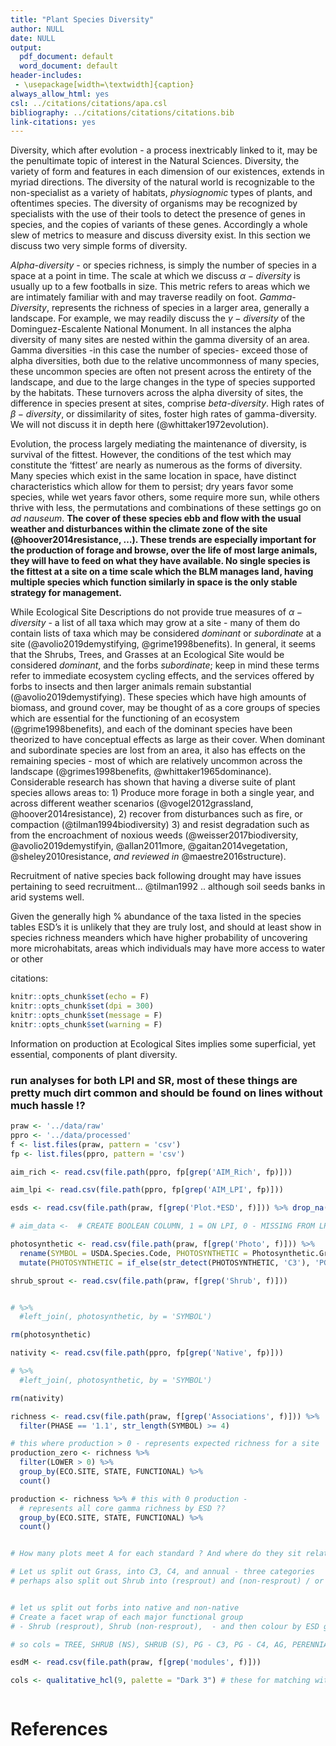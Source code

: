 ```yaml
---
title: "Plant Species Diversity"
author: NULL
date: NULL
output:
  pdf_document: default
  word_document: default
header-includes:
 - \usepackage[width=\textwidth]{caption}
always_allow_html: yes
csl: ../citations/citations/apa.csl
bibliography: ../citations/citations/citations.bib
link-citations: yes
---
```


Diversity, which after evolution - a process inextricably linked to it, may be the penultimate topic of interest in the Natural Sciences. Diversity, the variety of form and features in each dimension of our existences, extends in myriad directions. The diversity of the natural world is recognizable to the non-specialist as a variety of habitats, *physiognomic* types of plants, and oftentimes species. The diversity of organisms may be recognized by specialists with the use of their tools to detect the presence of genes in species, and the copies of variants of these genes. Accordingly a whole slew of metrics to measure and discuss diversity exist. In this section we discuss two very simple forms of diversity.

*Alpha-diversity* - or species richness, is simply the number of species in a space at a point in time. The scale at which we discuss $\alpha  -diversity$ is usually up to a few footballs in size. This metric refers to areas which we are intimately familiar with and may traverse readily on foot. *Gamma-Diversity*, represents the richness of species in a larger area, generally a landscape. For example, we may readily discuss the $\gamma-diversity$ of the Dominguez-Escalente National Monument. In all instances the alpha diversity of many sites are nested within the gamma diversity of an area. Gamma diversities -in this case the number of species- exceed those of alpha diversities, both due to the relative uncommonness of many species, these uncommon species are often not present across the entirety of the landscape, and due to the large changes in the type of species supported by the habitats. These turnovers across the alpha diversity of sites, the difference in species present at sites, comprise *beta-diversity*. High rates of $\beta-diversity$, or dissimilarity of sites, foster high rates of gamma-diversity. We will not discuss it in depth here (@whittaker1972evolution).

Evolution, the process largely mediating the maintenance of diversity, is survival of the fittest. However, the conditions of the test which may constitute the 'fittest' are nearly as numerous as the forms of diversity. Many species which exist in the same location in space, have distinct characteristics which allow for them to persist; dry years favor some species, while wet years favor others, some require more sun, while others thrive with less, the permutations and combinations of these settings go on *ad nauseum*. **The cover of these species ebb and flow with the usual weather and disturbances within the climate zone of the site (@hoover2014resistance, ...). These trends are especially important for the production of forage and browse, over the life of most large animals, they will have to feed on what they have available. No single species is the fittest at a site on a time scale which the BLM manages land, having multiple species which function similarly in space is the only stable strategy for management. **

While Ecological Site Descriptions do not provide true measures of $\alpha-diversity$ - a list of all taxa which may grow at a site - many of them do contain lists of taxa which may be considered *dominant* or *subordinate* at a site (@avolio2019demystifying, @grime1998benefits). In general, it seems that the Shrubs, Trees, and Grasses at an Ecological Site would be considered *dominant*, and the forbs *subordinate*; keep in mind these terms refer to immediate ecosystem cycling effects, and the services offered by forbs to insects and then larger animals remain substantial (@avolio2019demystifying). These species which have high amounts of biomass, and ground cover, may be thought of as a core groups of species which are essential for the functioning of an ecosystem (@grime1998benefits), and each of the dominant species have been theorized to have conceptual effects as large as their cover. When dominant and subordinate species are lost from an area, it also has effects on the remaining species - most of which are relatively uncommon across the landscape (@grimes1998benefits, @whittaker1965dominance). Considerable research has shown that having a diverse suite of plant species allows areas to: 1) Produce more forage in both a single year, and across different weather scenarios (@vogel2012grassland, @hoover2014resistance), 2) recover from disturbances such as fire, or compaction (@tilman1994biodiversity) 3) and resist degradation such as from the encroachment of noxious weeds (@weisser2017biodiversity, @avolio2019demystifyin, @allan2011more, @gaitan2014vegetation, @sheley2010resistance, *and reviewed in* @maestre2016structure). 


Recruitment of native species back following drought may have issues pertaining to seed recruitment... @tilman1992 .. although soil seeds banks in arid systems well.

Given the generally high % abundance of the taxa listed in the species tables ESD's it is unlikely that they are truly lost, and should at least show in species richness meanders which have higher probability of uncovering more microhabitats, areas which individuals may have more access to water or other 


citations: 

```r
knitr::opts_chunk$set(echo = F)
knitr::opts_chunk$set(dpi = 300) 
knitr::opts_chunk$set(message = F)
knitr::opts_chunk$set(warning = F)
```

Information on production at Ecological Sites implies some superficial, yet essential, components of plant diversity. 

### run analyses for both LPI and SR, most of these things are pretty much dirt common and should be found on lines without much hassle !?

```r
praw <- '../data/raw'
ppro <- '../data/processed'
f <- list.files(praw, pattern = 'csv')
fp <- list.files(ppro, pattern = 'csv')
```

```r

aim_rich <- read.csv(file.path(ppro, fp[grep('AIM_Rich', fp)]))

aim_lpi <- read.csv(file.path(ppro, fp[grep('AIM_LPI', fp)]))

esds <- read.csv(file.path(praw, f[grep('Plot.*ESD', f)])) %>% drop_na()

# aim_data <-  # CREATE BOOLEAN COLUMN, 1 = ON LPI, 0 - MISSING FROM LPI - 

```

```r

photosynthetic <- read.csv(file.path(praw, f[grep('Photo', f)])) %>% 
  rename(SYMBOL = USDA.Species.Code, PHOTOSYNTHETIC = Photosynthetic.Group) %>% 
  mutate(PHOTOSYNTHETIC = if_else(str_detect(PHOTOSYNTHETIC, 'C3'), 'PG-C3', 'PG-C4' )) 

shrub_sprout <- read.csv(file.path(praw, f[grep('Shrub', f)]))


# %>%  
  #left_join(, photosynthetic, by = 'SYMBOL')

rm(photosynthetic)
```

```r

nativity <- read.csv(file.path(ppro, fp[grep('Native', fp)]))

# %>%  
  #left_join(, photosynthetic, by = 'SYMBOL')

rm(nativity)
```


```r

richness <- read.csv(file.path(praw, f[grep('Associations', f)])) %>% 
  filter(PHASE == '1.1', str_length(SYMBOL) >= 4)  

# this where production > 0 - represents expected richness for a site
production_zero <- richness %>% 
  filter(LOWER > 0) %>% 
  group_by(ECO.SITE, STATE, FUNCTIONAL) %>% 
  count()   

production <- richness %>% # this with 0 production - 
  # represents all core gamma richness by ESD ??
  group_by(ECO.SITE, STATE, FUNCTIONAL) %>% 
  count()


# How many plots meet A for each standard ? And where do they sit relative to B ?

# Let us split out Grass, into C3, C4, and annual - three categories
# perhaps also split out Shrub into (resprout) and (non-resprout) / or narrow leaf / broadleaf


# let us split out forbs into native and non-native
# Create a facet wrap of each major functional group
# - Shrub (resprout), Shrub (non-resprout),  - and then colour by ESD group.

# so cols = TREE, SHRUB (NS), SHRUB (S), PG - C3, PG - C4, AG, PERENNIAL FORB, ANNUAL FORB,   

```


```r

esdM <- read.csv(file.path(praw, f[grep('modules', f)]))

```


```r

cols <- qualitative_hcl(9, palette = "Dark 3") # these for matching with the species diversity. 

```


```r

```



# References


